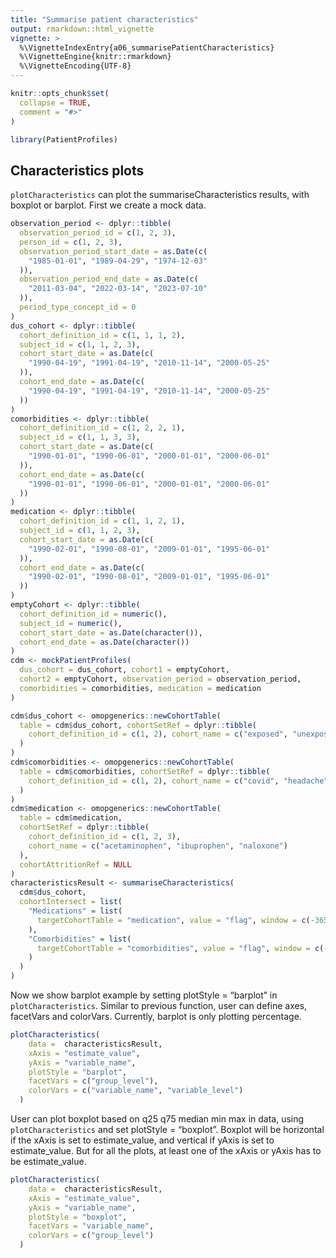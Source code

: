 ```yaml
---
title: "Summarise patient characteristics"
output: rmarkdown::html_vignette
vignette: >
  %\VignetteIndexEntry{a06_summarisePatientCharacteristics}
  %\VignetteEngine{knitr::rmarkdown}
  %\VignetteEncoding{UTF-8}
---
```


```r
knitr::opts_chunk$set(
  collapse = TRUE,
  comment = "#>"
)
```

```r
library(PatientProfiles)
```


## Characteristics plots

`plotCharacteristics` can plot the summariseCharacteristics results, with boxplot or barplot. First we create a mock data.

```r
observation_period <- dplyr::tibble(
  observation_period_id = c(1, 2, 3),
  person_id = c(1, 2, 3),
  observation_period_start_date = as.Date(c(
    "1985-01-01", "1989-04-29", "1974-12-03"
  )),
  observation_period_end_date = as.Date(c(
    "2011-03-04", "2022-03-14", "2023-07-10"
  )),
  period_type_concept_id = 0
)
dus_cohort <- dplyr::tibble(
  cohort_definition_id = c(1, 1, 1, 2),
  subject_id = c(1, 1, 2, 3),
  cohort_start_date = as.Date(c(
    "1990-04-19", "1991-04-19", "2010-11-14", "2000-05-25"
  )),
  cohort_end_date = as.Date(c(
    "1990-04-19", "1991-04-19", "2010-11-14", "2000-05-25"
  ))
)
comorbidities <- dplyr::tibble(
  cohort_definition_id = c(1, 2, 2, 1),
  subject_id = c(1, 1, 3, 3),
  cohort_start_date = as.Date(c(
    "1990-01-01", "1990-06-01", "2000-01-01", "2000-06-01"
  )),
  cohort_end_date = as.Date(c(
    "1990-01-01", "1990-06-01", "2000-01-01", "2000-06-01"
  ))
)
medication <- dplyr::tibble(
  cohort_definition_id = c(1, 1, 2, 1),
  subject_id = c(1, 1, 2, 3),
  cohort_start_date = as.Date(c(
    "1990-02-01", "1990-08-01", "2009-01-01", "1995-06-01"
  )),
  cohort_end_date = as.Date(c(
    "1990-02-01", "1990-08-01", "2009-01-01", "1995-06-01"
  ))
)
emptyCohort <- dplyr::tibble(
  cohort_definition_id = numeric(),
  subject_id = numeric(),
  cohort_start_date = as.Date(character()),
  cohort_end_date = as.Date(character())
)
cdm <- mockPatientProfiles(
  dus_cohort = dus_cohort, cohort1 = emptyCohort,
  cohort2 = emptyCohort, observation_period = observation_period,
  comorbidities = comorbidities, medication = medication
)

cdm$dus_cohort <- omopgenerics::newCohortTable(
  table = cdm$dus_cohort, cohortSetRef = dplyr::tibble(
    cohort_definition_id = c(1, 2), cohort_name = c("exposed", "unexposed")
  )
)
cdm$comorbidities <- omopgenerics::newCohortTable(
  table = cdm$comorbidities, cohortSetRef = dplyr::tibble(
    cohort_definition_id = c(1, 2), cohort_name = c("covid", "headache")
  )
)
cdm$medication <- omopgenerics::newCohortTable(
  table = cdm$medication,
  cohortSetRef = dplyr::tibble(
    cohort_definition_id = c(1, 2, 3),
    cohort_name = c("acetaminophen", "ibuprophen", "naloxone")
  ),
  cohortAttritionRef = NULL
)
characteristicsResult <- summariseCharacteristics(
  cdm$dus_cohort,
  cohortIntersect = list(
    "Medications" = list(
      targetCohortTable = "medication", value = "flag", window = c(-365, 0)
    ), 
    "Comorbidities" = list(
      targetCohortTable = "comorbidities", value = "flag", window = c(-Inf, 0)
    )
  )
)
```

Now we show barplot example by setting plotStyle = "barplot" in `plotCharacteristics`. Similar to previous function, user can define axes, facetVars and colorVars. Currently, barplot is only plotting percentage.

```r
plotCharacteristics(
    data =  characteristicsResult,
    xAxis = "estimate_value",
    yAxis = "variable_name",
    plotStyle = "barplot",
    facetVars = c("group_level"),
    colorVars = c("variable_name", "variable_level")
  )

```

User can plot boxplot based on q25 q75 median min max in data, using `plotCharacteristics` and set plotStyle = "boxplot". Boxplot will be horizontal if the xAxis is set to  estimate_value, and vertical if yAxis is set to estimate_value. But for all the plots, at least one of the xAxis or yAxis has to be estimate_value.

```r
plotCharacteristics(
    data =  characteristicsResult,
    xAxis = "estimate_value",
    yAxis = "variable_name",
    plotStyle = "boxplot",
    facetVars = "variable_name",
    colorVars = c("group_level")
  )
```
